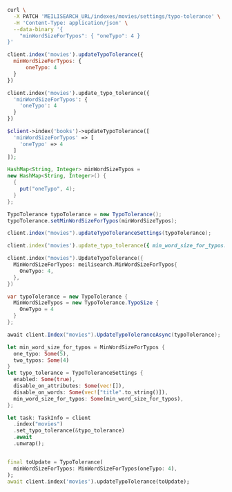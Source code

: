 <CodeGroup>

```bash cURL
curl \
  -X PATCH 'MEILISEARCH_URL/indexes/movies/settings/typo-tolerance' \
  -H 'Content-Type: application/json' \
  --data-binary '{
    "minWordSizeForTypos": { "oneTypo": 4 }
}'
```

```javascript JS
client.index('movies').updateTypoTolerance({
  minWordSizeForTypos: {
      oneTypo: 4
  }
})
```

```python Python
client.index('movies').update_typo_tolerance({
  'minWordSizeForTypos': {
    'oneTypo': 4
  }
})
```

```php PHP
$client->index('books')->updateTypoTolerance([
  'minWordSizeForTypos' => [
    'oneTypo' => 4
  ]
]);
```

```java Java
HashMap<String, Integer> minWordSizeTypos =
new HashMap<String, Integer>() {
  {
    put("oneTypo", 4);
  }
};

TypoTolerance typoTolerance = new TypoTolerance();
typoTolerance.setMinWordSizeForTypos(minWordSizeTypos);

client.index("movies").updateTypoToleranceSettings(typoTolerance);
```

```ruby Ruby
client.index('movies').update_typo_tolerance({ min_word_size_for_typos: { one_typo: 4 } })
```

```go Go
client.index("movies").UpdateTypoTolerance({
  MinWordSizeForTypos: meilisearch.MinWordSizeForTypos{
    OneTypo: 4,
  },
})
```

```csharp C#
var typoTolerance = new TypoTolerance {
  MinWordSizeTypos = new TypoTolerance.TypoSize {
    OneTypo = 4
  }
};

await client.Index("movies").UpdateTypoToleranceAsync(typoTolerance);
```

```rust Rust
let min_word_size_for_typos = MinWordSizeForTypos {
  one_typo: Some(5),
  two_typos: Some(4)
}
let typo_tolerance = TypoToleranceSettings {
  enabled: Some(true),
  disable_on_attributes: Some(vec![]),
  disable_on_words: Some(vec!["title".to_string()]),
  min_word_size_for_typos: Some(min_word_size_for_typos),
};

let task: TaskInfo = client
  .index("movies")
  .set_typo_tolerance(&typo_tolerance)
  .await
  .unwrap();
```

```swift Swift

```

```dart Dart
final toUpdate = TypoTolerance(
  minWordSizeForTypos: MinWordSizeForTypos(oneTypo: 4),
);
await client.index('movies').updateTypoTolerance(toUpdate);
```
</CodeGroup>